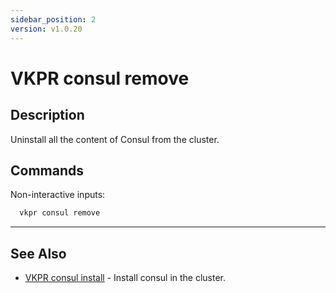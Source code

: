 ```yaml
---
sidebar_position: 2
version: v1.0.20
---
```


# VKPR consul remove

## Description

Uninstall all the content of Consul from the cluster.

## Commands

Non-interactive inputs:

```bash
  vkpr consul remove
```

---

## See Also

- [VKPR consul install](/docs/commands/consul/vkpr_consul_install) - Install consul in the cluster.
